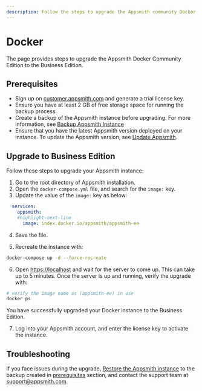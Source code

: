 ```yaml
---
description: Follow the steps to upgrade the Appsmith community Docker installation to a Business Edition.
---
```


# Docker

The page provides steps to upgrade the Appsmith Docker Community Edition to the Business Edition.

## Prerequisites

- Sign up on [customer.appsmith.com](https://customer.appsmith.com/) and generate a trial license key.
- Ensure you have at least 2 GB of free storage space for running the backup process.
- Create a backup of the Appsmith instance before upgrading. For more information, see [Backup Appsmith Instance](/getting-started/setup/instance-management/appsmithctl#backup-instance)
- Ensure that you have the latest Appsmith version deployed on your instance. To update the Appsmith version, see [Update Appsmith](/getting-started/setup/instance-management/update-appsmith).

## Upgrade to Business Edition

Follow these steps to upgrade your Appsmith instance:

1. Go to the root directory of Appsmith installation.
2. Open the `docker-compose.yml` file, and search for the `image:` key.
3. Update the value of the `image:` key as below:

``` yaml
  services:
    appsmith:
    #highlight-next-line
      image: index.docker.io/appsmith/appsmith-ee
```
4. Save the file.

5. Recreate the instance with:

```bash
docker-compose up -d --force-recreate
```

6. Open [https://localhost](https://localhost) and wait for the server to come up. This can take up to 5 minutes. Once the server is up and running, verify the upgrade with:

```bash
# verify the image name as (appsmith-ee) in use 
docker ps
```
You have successfully upgraded your Docker instance to the Business Edition. 

7.  Log into your Appsmith account, and enter the license key to activate the instance.

## Troubleshooting

If you face issues during the upgrade, [Restore the Appsmith instance](/getting-started/setup/instance-management/appsmithctl?current-command-type=docker-commands#restore-instance) to the backup created in [prerequisites](#prerequisites) section, and contact the support team at [support@appsmith.com](mailto:support@appsmith.com).
